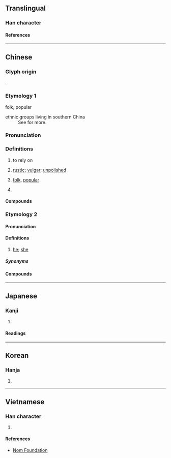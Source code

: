 {{character info}}
==Translingual==

===Han character===
{{Han char|rn=9|rad=人|as=07|sn=9|four=26214|canj=OWG|ids=⿰亻里}}

====References====
{{Han ref|kx=0105.140|dkj=00699|dj=0222.030|hdz=10160.010|uh=4FDA}}

----

==Chinese==
{{zh-forms}}
{{zh-wp|zh:俚人}}

===Glyph origin===
{{Han etym}}
{{Han compound|人|alt1=亻|里|ls=psc|c1=s|c2=p}}.

===Etymology 1===
; folk, popular
{{rfe|zh|Related to {{zh-l|里}} (village)?}}

; ethnic groups living in southern China
: See {{zh-l|黎}} for more.

===Pronunciation===
{{zh-pron
|m=lǐ
|c=lei5
|mn=lí
|mc=y
|oc=y
|ma=
|cat=a,v,pn,pron
}}

===Definitions===
{{zh-hanzi}}

# {{lb|zh|obsolete}} to rely on
# {{lb|zh|literary}} [[rustic]]; [[vulgar]]; [[unpolished]]
# [[folk]], [[popular]]
#: {{zh-x|俚語|slang}}
# {{n-g|general name for ethnic groups living in southern China}}

====Compounds====
{{zh-der|俚諺|俚歌|俚俗|俚語|俚儒|俗諺俚語|俚人|俚言|俚曲|鄙俚|質而不俚|蕪俚|鄙言俚語}}

===Etymology 2===

====Pronunciation====
{{rfp|zh}}

====Definitions====
{{zh-hanzi}}

# {{lb|zh|Suzhou Wu}} [[he]]; [[she]]

=====Synonyms=====
{{zh-dial|他}}

====Compounds====
{{zh-der|俚篤}}

----

==Japanese==

===Kanji===
{{ja-kanji|grade=|rs=人07}}

# {{rfdef|ja|sort=人07}}

====Readings====
{{ja-readings
|goon=り
|kanon=り
|kun=いや-し.い
}}

----

==Korean==

===Hanja===
{{ko-hanja|리}}

# {{rfdef|ko|sort=人07}}

----

==Vietnamese==

===Han character===
{{vi-readings|reading=[[lái]], [[lia]], [[lí]]|rs=人07}}

# {{rfdef|vi|sort=人07}}

====References====
* [http://nomfoundation.org/common/nom_details.php?codepoint=4fda Nom Foundation]